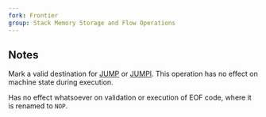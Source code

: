 ```yaml
---
fork: Frontier
group: Stack Memory Storage and Flow Operations
---
```


## Notes

Mark a valid destination for [JUMP](/#56) or [JUMPI](/#57). This operation has no effect on machine state during execution.

Has no effect whatsoever on validation or execution of EOF code, where it is renamed to `NOP`.
